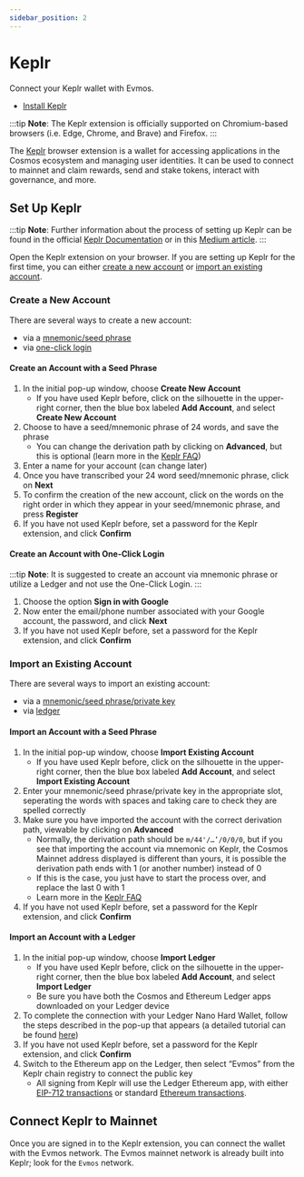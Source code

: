 ```yaml
---
sidebar_position: 2
---
```


# Keplr

Connect your Keplr wallet with Evmos. 

- [Install Keplr](https://www.keplr.app/) 

:::tip
**Note**: The Keplr extension is officially supported on Chromium-based browsers (i.e. Edge, Chrome, and Brave) and Firefox.
:::


The [Keplr](https://www.keplr.app/) browser extension is a wallet for accessing applications in the Cosmos ecosystem and managing user identities. It can be used to connect to <ProjectValue keyword="name" /> mainnet and claim rewards, send and stake tokens, interact with governance, and more.

## Set Up Keplr

:::tip
**Note**: Further information about the process of setting up Keplr can be found in the official [Keplr Documentation](https://keplr.crunch.help/getting-started) or in this [Medium article](https://medium.com/chainapsis/how-to-use-keplr-wallet-40afc80907f6).
:::

Open the Keplr extension on your browser. If you are setting up Keplr for the first time, you can either [create a new account](#create-a-new-account) or [import an existing account](#import-an-existing-account).

### Create a New Account

There are several ways to create a new account:

- via a [mnemonic/seed phrase](#create-an-account-with-a-seed-phrase)
- via [one-click login](#create-an-account-with-one-click-login)

#### Create an Account with a Seed Phrase

1. In the initial pop-up window, choose **Create New Account**
    - If you have used Keplr before, click on the silhouette in the upper-right corner, then the blue box labeled **Add Account**, and select **Create New Account**
2. Choose to have a seed/mnemonic phrase of 24 words, and save the phrase
    - You can change the derivation path by clicking on **Advanced**, but this is optional (learn more in the [Keplr FAQ](https://faq.keplr.app/))
3. Enter a name for your account (can change later)
4. Once you have transcribed your 24 word seed/mnemonic phrase, click on **Next**
5. To confirm the creation of the new account, click on the words on the right order in which they appear in your seed/mnemonic phrase, and press **Register**
6. If you have not used Keplr before, set a password for the Keplr extension, and click **Confirm**

#### Create an Account with One-Click Login

:::tip
**Note**: It is suggested to create an account via mnemonic phrase or utilize a Ledger and not use the One-Click Login.
:::

1. Choose the option **Sign in with Google**
2. Now enter the email/phone number associated with your Google account, the password, and click **Next**
3. If you have not used Keplr before, set a password for the Keplr extension, and click **Confirm**

### Import an Existing Account

There are several ways to import an existing account:

- via a [mnemonic/seed phrase/private key](#import-an-account-with-a-seed-phrase)
- via [ledger](#import-an-account-with-a-ledger)

#### Import an Account with a Seed Phrase

1. In the initial pop-up window, choose **Import Existing Account**
    - If you have used Keplr before, click on the silhouette in the upper-right corner, then the blue box labeled **Add Account**, and select **Import Existing Account**
2. Enter your mnemonic/seed phrase/private key in the appropriate slot, seperating the words with spaces and taking care to check they are spelled correctly
3. Make sure you have imported the account with the correct derivation path, viewable by clicking on **Advanced**
    - Normally, the derivation path should be `m/44'/…’/0/0/0`, but if you see that importing the account via mnemonic on Keplr, the Cosmos Mainnet address displayed is different than yours, it is possible the derivation path ends with 1 (or another number) instead of 0
    - If this is the case, you just have to start the process over, and replace the last 0 with 1
    - Learn more in the [Keplr FAQ](https://faq.keplr.app/)
4. If you have not used Keplr before, set a password for the Keplr extension, and click **Confirm**

#### Import an Account with a Ledger

1. In the initial pop-up window, choose **Import Ledger**
   - If you have used Keplr before, click on the silhouette in the upper-right corner, then the blue box labeled **Add Account**, and select **Import Ledger**
   - Be sure you have both the Cosmos and Ethereum Ledger apps downloaded on your Ledger device
2. To complete the connection with your Ledger Nano Hard Wallet, follow the steps described in the pop-up that appears (a detailed tutorial can be found [here](https://medium.com/chainapsis/how-to-use-ledger-nano-hardware-wallet-with-keplr-9ea7f07826c2))
3. If you have not used Keplr before, set a password for the Keplr extension, and click **Confirm**
4. Switch to the Ethereum app on the Ledger, then select “Evmos” from the Keplr chain registry to connect the public key
   - All signing from Keplr will use the Ledger Ethereum app, with either [EIP-712 transactions](https://eips.ethereum.org/EIPS/eip-712) or standard [Ethereum transactions](https://ethereum.org/en/developers/docs/transactions/).

## Connect Keplr to Mainnet

Once you are signed in to the Keplr extension, you can connect the wallet with the Evmos network. The Evmos mainnet network is already built into Keplr; look for the `Evmos` network.